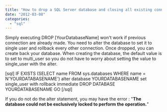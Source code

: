 ```yaml
---
title: "How to drop a SQL Server database and closing all existing connexions"
date: "2012-03-08"
categories: 
  - "sql"
---
```


Simply executing DROP \[YourDatabaseName\] won't work if previous connection are already made. You need to alter the database to set it to single user and rollback every other connection. Once dropped, you can create back your database. When creating the database, the default value is to set to multi\_user so you do not have to worry about setting the value to single\_user with the alter.

\[sql\] IF EXISTS (SELECT name FROM sys.databases WHERE name = N'YOURDATABASENAME') alter database YOURDATABASENAME set single\_user with rollback immediate DROP DATABASE YOURDATABASENAME GO \[/sql\]

If you do not do the alter statement, you may have the error : "**The database could not be exclusively locked to perform the operation.**"
